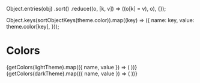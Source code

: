 
<Meta title="Design System/Colors" />

  Object.entries(obj)
    .sort()
    .reduce((o, [k, v]) => ((o[k] = v), o), {});

  Object.keys(sortObjectKeys(theme.color)).map((key) => ({
    name: key,
    value: theme.color[key],
  }));

# Colors

<TabsState initial="light">
  <div id="light" title="Light mode">
    <ColorPalette>
      {getColors(lightTheme).map(({ name, value }) => (
        <ColorItem
          key={name}
          title={`theme.colors.${name}`}
          subtitle={name}
          colors={[value]}
        />
      ))}
    </ColorPalette>
  </div>
  <div id="dark" title="Dark mode">
    <ColorPalette>
      {getColors(darkTheme).map(({ name, value }) => (
        <ColorItem
          key={name}
          title={`theme.colors.${name}`}
          subtitle={name}
          colors={[value]}
        />
      ))}
    </ColorPalette>
  </div>
</TabsState>
